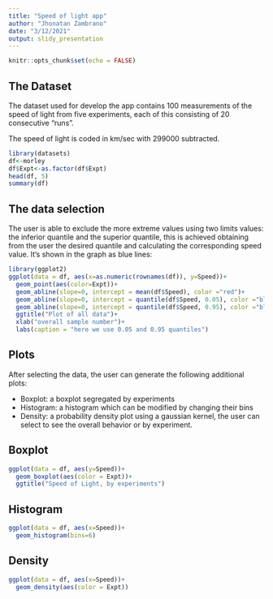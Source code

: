 ```yaml
---
title: "Speed of light app"
author: "Jhonatan Zambrano"
date: "3/12/2021"
output: slidy_presentation
---
```


```r
knitr::opts_chunk$set(echo = FALSE)
```

## The Dataset

The dataset used for develop the app contains 100 measurements of the speed of 
light from five experiments, each of this consisting of 20 consecutive "runs".

The speed of light is coded in km/sec with 299000 subtracted.

```r
library(datasets)
df<-morley
df$Expt<-as.factor(df$Expt)
head(df, 5)
summary(df)
```



## The data selection

The user is able to exclude the more extreme values using two limits values: 
the inferior quantile and the superior quantile, this is achieved obtaining from 
the user the desired quantile and calculating the corresponding speed value. 
It's shown in the graph as blue lines:

```r
library(ggplot2)
ggplot(data = df, aes(x=as.numeric(rownames(df)), y=Speed))+
  geom_point(aes(color=Expt))+
  geom_abline(slope=0, intercept = mean(df$Speed), color ="red")+
  geom_abline(slope=0, intercept = quantile(df$Speed, 0.05), color ="blue")+
  geom_abline(slope=0, intercept = quantile(df$Speed, 0.95), color ="blue")+
  ggtitle("Plot of all data")+
  xlab("overall sample number")+
  labs(caption = "here we use 0.05 and 0.95 quantiles")
```

## Plots

After selecting the data, the user can generate the following additional plots:

- Boxplot: a boxplot segregated by experiments
- Histogram: a histogram which can be modified by changing their bins
- Density: a probability density plot using a gaussian kernel, the user can select to see the overall behavior or by experiment.

## Boxplot

```r
ggplot(data = df, aes(y=Speed))+
  geom_boxplot(aes(color = Expt))+
  ggtitle("Speed of Light, by experiments")
```

## Histogram

```r
ggplot(data = df, aes(x=Speed))+
  geom_histogram(bins=6)
```

## Density

```r
ggplot(data = df, aes(x=Speed))+
  geom_density(aes(color = Expt))
```